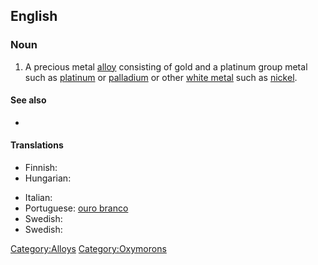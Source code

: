 ==English==

===Noun===
{{en-noun|sg=[[white]] [[gold]]}}

#A precious metal [[alloy]] consisting of gold and a platinum group metal such as [[platinum]] or [[palladium]] or other [[white metal]] such as [[nickel]].

====See also====
*{{pedia}}

====Translations====
{{trans-top|A precious metal alloy consisting of gold and a platinum group metal}}
* Finnish: {{t-|fi|valkokulta}}
* Hungarian: {{t|hu|fehérarany}}
{{trans-mid}}
* Italian: {{t|it|oro bianco|m}}
* Portuguese: [[ouro branco]]
* Swedish: {{t|sv|vitguld}}
* Swedish: {{t|sv|vitguld|n}}
{{trans-bottom}}

[[Category:Alloys]]
[[Category:Oxymorons]]
